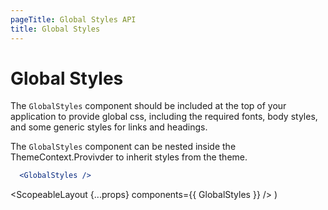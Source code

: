 ```yaml
---
pageTitle: Global Styles API
title: Global Styles
---
```



# Global Styles

The `GlobalStyles` component should be included at the top of your application to provide global css, including the required fonts,
body styles, and some generic styles for links and headings.

The `GlobalStyles` component can be nested inside the <Link to="/api/theme">ThemeContext.Provivder</Link> to inherit styles from the theme.

```.jsx hidePreview
  <GlobalStyles />
```

  <ScopeableLayout {...props} components={{ GlobalStyles }} />
)
